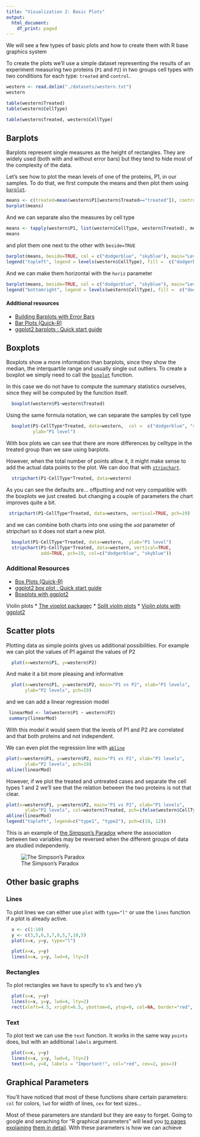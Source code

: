 ```yaml
---
title: "Visualization 2: Basic Plots"
output:
  html_document:
    df_print: paged
---
```


We will see a few types of basic plots and how to create them with R base
graphics system

To create the plots we'll use a simple dataset representing the results of
an experiment measuring two proteins (`P1` and `P2`) in two groups cell types
with two conditions for each type: `treated` and `control`.


```r

western <- read.delim("./datasets/western.txt")
western

```

```r
table(western$Treated)
table(western$CellType)

table(western$Treated, western$CellType)


```

## Barplots

  Barplots represent single measures as the height of rectangles. They are 
  widely used (both with and without error bars) but they tend to hide most
  of the complexity of the data.
  
  Let's see how to plot the mean levels of one of the proteins, P1, in our
  samples. To do that, we first compute the means and then plot them using 
  [`barplot`](https://www.rdocumentation.org/packages/graphics/versions/3.5.2/topics/barplot). 

```r
means <- c(treated=mean(western$P1[western$Treated=="treated"]), control=mean(western$P1[western$Treated=="control"]))
barplot(means)
```

And we can separate also the measures by cell type

```r

means <- tapply(western$P1, list(western$CellType, western$Treated), mean)
means
```

and plot them one next to the other with `beside=TRUE`

```r
barplot(means, beside=TRUE, col = c("dodgerblue", "skyblue"), main="Levels of P1")
legend("topleft", legend = levels(western$CellType), fill =  c("dodgerblue", "skyblue"))
```

And we can make them horizontal with the `horiz` parameter

```r
barplot(means, beside=TRUE, col = c("dodgerblue", "skyblue"), main="Levels of P1", horiz = TRUE)
legend("bottomright", legend = levels(western$CellType), fill =  c("dodgerblue", "skyblue"))
```

#### Additional resources

* [Building Barplots with Error Bars](https://datascienceplus.com/building-barplots-with-error-bars/)
* [Bar Plots (Quick-R)](https://www.statmethods.net/graphs/bar.html)
* [ggplot2 barplots : Quick start guide](http://www.sthda.com/english/wiki/ggplot2-barplots-quick-start-guide-r-software-and-data-visualization)


## Boxplots

  Boxplots show a more information than barplots, since they show the median, 
  the interquartile range and usually single out outliers. To create a 
  boxplot we simply need to call the [`boxplot`](https://www.rdocumentation.org/packages/graphics/versions/3.5.2/topics/boxplot)
  function.

  In this case we do not have to compute the summary statistics ourselves, since
  they will be computed by the function itself.

```r
  boxplot(western$P1~western$Treated)
```

Using the same formula notation, we can separate the samples by cell type

```r
  boxplot(P1~CellType*Treated, data=western,  col =  c("dodgerblue", "skyblue"),
          ylab="P1 level")
```

With box plots we can see that there are more differences by celltype in the 
treated group than we saw using barplots.

However, when the total number of points allow it, it might make sense to add
the actual data points to the plot. We can doo that with [`stripchart`](https://www.rdocumentation.org/packages/graphics/versions/3.5.2/topics/stripchart).

```r
  stripchart(P1~CellType*Treated, data=western)
```

As you can see the defaults are... offputting and not very compatible with the 
boxplots we just created. but changing a couple of parameters the chart improves
quite a bit.

```r
 stripchart(P1~CellType*Treated, data=western, vertical=TRUE, pch=19)
```

and we can combine both charts into one using the `add` parameter of stripchart
so it does not start a new plot.

```r
  boxplot(P1~CellType*Treated, data=western,  ylab="P1 level")
  stripchart(P1~CellType*Treated, data=western, vertical=TRUE,
             add=TRUE, pch=19, col=c("dodgerblue", "skyblue"))
```

### Additional Resources

* [Box Plots (Quick-R)](https://www.statmethods.net/graphs/boxplot.html)
* [ggplot2 box plot : Quick start guide](http://www.sthda.com/english/wiki/ggplot2-box-plot-quick-start-guide-r-software-and-data-visualization)
* [Boxplots with ggplot2](http://t-redactyl.io/blog/2016/04/creating-plots-in-r-using-ggplot2-part-10-boxplots.html)

Violin plots
* [The vioplot package](https://cran.r-project.org/web/packages/vioplot/index.html)ç
* [Split violin plots](https://cran.r-project.org/web/packages/vioplot/vignettes/violin_split.html)
* [Violin plots with ggplot2](http://www.sthda.com/english/wiki/ggplot2-violin-plot-quick-start-guide-r-software-and-data-visualization)

## Scatter plots

  Plotting data as simple points gives us additional possibilities. For example
  we can plot the values of P1 against the values of P2
  
```r
  plot(x=western$P1, y=western$P2)
```

And make it a bit more pleasing and informative

```r
  plot(x=western$P1, y=western$P2, main="P1 vs P2", xlab="P1 levels",
       ylab="P2 levels", pch=19)
```

and we can add a linear regression model

```r
 linearMod <- lm(western$P1 ~ western$P2)
 summary(linearMod) 
```

With this model it would seem that the levels of P1 and P2 are 
correlated and that both proteins and not independent.

We can even plot the regression line with [`abline`](https://www.rdocumentation.org/packages/graphics/versions/3.5.2/topics/abline)

```r
plot(x=western$P1, y=western$P2, main="P1 vs P2", xlab="P1 levels",
       ylab="P2 levels", pch=19)
abline(linearMod)
```

However, if we plot the treated and untreated cases and separate the cell types 
1 and 2 we'll see that the relation between the two proteins is not that clear.

```r
plot(x=western$P1, y=western$P2, main="P1 vs P2", xlab="P1 levels",
       ylab="P2 levels", col=western$Treated, pch=ifelse(western$CellType=="type1", 19, 12))
abline(linearMod)
legend("topleft", legend=c("type1", "type2"), pch=c(19, 12))
```

This is an example of [the Simpson's Paradox](https://en.wikipedia.org/wiki/Simpson%27s_paradox)
where the association between two variables may be reversed when the different
groups of data are studied independenly.

![The Simpson's Paradox](./images/simpsons-paradox.gif)


## Other basic graphs

### Lines

To plot lines we can either use `plot` with `type="l"` or use the `lines` 
function if a plot is already active.

```r
  x <- c(1:10)
  y <- c(3,5,6,3,7,8,5,7,10,5)
  plot(x=x, y=y, type="l")
```

  
```r
  plot(x=x, y=y)
  lines(x=x, y=y, lwd=4, lty=2)
```

### Rectangles

  To plot rectangles we have to specify to x's and two y's
  
```r
  plot(x=x, y=y)
  lines(x=x, y=y, lwd=4, lty=2)
  rect(xleft=4.5, xright=6.5, ybottom=6, ytop=9, col=NA, border="red", lwd=2)
```


### Text

  To plot text we can use the `text` function. It works in the same way `points`
  does, but with an additional `labels` argument.
  
```r
  plot(x=x, y=y)
  lines(x=x, y=y, lwd=4, lty=2)
  text(x=6, y=8, labels = "Important!", col="red", cex=2, pos=3)
```

## Graphical Parameters

You'll have noticed that most of these functions share certain parameters: `col`
for colors, `lwd` for width of lines, `cex` for text sizes...

Most of these parameters are standard but they are easy to forget. Going to
google and seraching for "R graphical parameters" will lead you [to pages 
explaining](http://www.sthda.com/english/wiki/graphical-parameters) [them in detail](https://stat.ethz.ch/R-manual/R-devel/library/graphics/html/par.html). With these parameters is how we can achieve 
